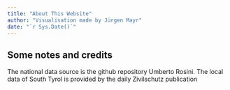 ```yaml
---
title: "About This Website"
author: "Visualisation made by Jürgen Mayr"
date: "`r Sys.Date()`"
---
```


## Some notes and credits

The national data source is the github repository Umberto Rosini. The local data of South Tyrol is provided by the daily Zivilschutz publication

